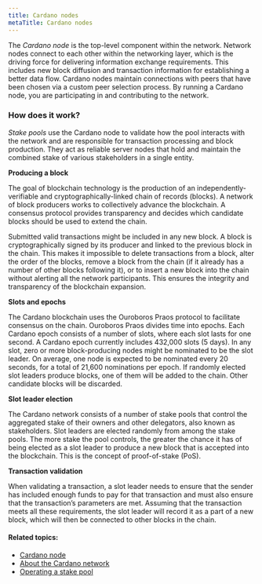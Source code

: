 ```yaml
---
title: Cardano nodes
metaTitle: Cardano nodes
---
```


The _Cardano node_ is the top-level component within the network. Network nodes
connect to each other within the networking layer, which is the driving force
for delivering information exchange requirements. This includes new block
diffusion and transaction information for establishing a better data flow.
Cardano nodes maintain connections with peers that have been chosen via a custom
peer selection process. By running a Cardano node, you are participating in and
contributing to the network.

### How does it work?

_Stake pools_ use the Cardano node to validate how the pool interacts with the
network and are responsible for transaction processing and block production.
They act as reliable server nodes that hold and maintain the combined stake of
various stakeholders in a single entity.

**Producing a block**

The goal of blockchain technology is the production of an
independently-verifiable and cryptographically-linked chain of records (blocks).
A network of block producers works to collectively advance the blockchain. A
consensus protocol provides transparency and decides which candidate blocks
should be used to extend the chain.

Submitted valid transactions might be included in any new block. A block is
cryptographically signed by its producer and linked to the previous block in the
chain. This makes it impossible to delete transactions from a block, alter the
order of the blocks, remove a block from the chain (if it already has a number
of other blocks following it), or to insert a new block into the chain without
alerting all the network participants. This ensures the integrity and
transparency of the blockchain expansion.

**Slots and epochs**

The Cardano blockchain uses the Ouroboros Praos protocol to facilitate consensus
on the chain. Ouroboros Praos divides time into epochs. Each Cardano epoch
consists of a number of slots, where each slot lasts for one second. A Cardano
epoch currently includes 432,000 slots (5 days). In any slot, zero or more
block-producing nodes might be nominated to be the slot leader. On average, one
node is expected to be nominated every 20 seconds, for a total of 21,600
nominations per epoch. If randomly elected slot leaders produce blocks, one of
them will be added to the chain. Other candidate blocks will be discarded.

**Slot leader election**

The Cardano network consists of a number of stake pools that control the
aggregated stake of their owners and other delegators, also known as
stakeholders. Slot leaders are elected randomly from among the stake pools. The
more stake the pool controls, the greater the chance it has of being elected as
a slot leader to produce a new block that is accepted into the blockchain. This
is the concept of proof-of-stake (PoS).

**Transaction validation**

When validating a transaction, a slot leader needs to ensure that the sender has
included enough funds to pay for that transaction and must also ensure that the
transaction’s parameters are met. Assuming that the transaction meets all these
requirements, the slot leader will record it as a part of a new block, which
will then be connected to other blocks in the chain.

#### Related topics:

-   [Cardano node](/core-concepts/cardano-node)
-   [About the Cardano network](/explore-cardano/about-cardano-network)
-   [Operating a stake pool](/getting-started/operating-a-stake-pool/operating-a-stake-pool)
